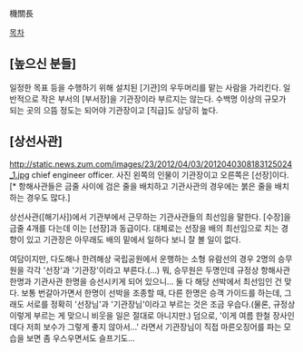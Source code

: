 機關長

[[목차]]
== [높으신 분들] ==
일정한 목표 등을 수행하기 위해 설치된 [기관]의 우두머리를 맡는 사람을 가리킨다. 일반적으로 작은 부서의 [부서장]을 기관장이라 부르지는 않는다. 수백명 이상의 규모가 되는 곳의 으뜸 정도는 되어야 기관장이고 [직급]도 상당히 높다.

== [상선사관] ==
http://static.news.zum.com/images/23/2012/04/03/2012040308183125024_1.jpg
chief engineer officer. 사진 왼쪽의 인물이 기관장이고 오른쪽은 [선장]이다.[* 항해사관들은 금줄 사이에 검은 줄을 배치하고 기관사관의 경우에는 붉은 줄을 배치하는 경우도 많다.] 

상선사관([해기사])에서 기관부에서 근무하는 기관사관들의 최선임을 말한다. [수장]을 금줄 4개를 다는데 이는 [선장]과 동급이다. 대체로는 선장을 배의 최선임으로 치는 경향이 있고 기관장은 아무래도 배의 밑에서 일하다 보니 잘 볼 일이 없다.

여담이지만, 다도해나 한려해상 국립공원에서 운행하는 소형 유람선의 경우 2명의 승무원을 각각 '선장'과 '기관장'이라고 부른다.(...) 뭐, 승무원은 두명인데 규정상 항해사관 한명과 기관사관 한명을 승선시키게 되어 있으니... 둘 다 해당 선박에서 최선임인 건 맞다. 보통 번갈아가면서 한명이 선박을 조종할 때, 다른 한명은 승객 가이드를 하는데, 그래도 서로를 정확히 '선장님'과 '기관장님'이라고 부르는 것은 조금 우습다.(물론, 규정상 이렇게 부르는 게 맞으니 비웃을 일은 절대로 아니지만.) 덤으로, '이게 여름 한철 장사인데다 저희 보수가 그렇게 좋지 않아서...' 라면서 기관장님이 직접 마른오징어를 파는 모습을 보면 좀 우스우면서도 슬프기도...
